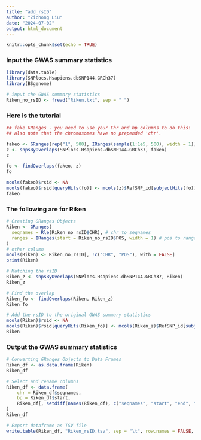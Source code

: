 ```yaml
---
title: "add_rsID"
author: "Zichong Liu"
date: "2024-07-02"
output: html_document
---
```


```r
knitr::opts_chunk$set(echo = TRUE)
```

### Input the GWAS summary statistics

```r
library(data.table)
library(SNPlocs.Hsapiens.dbSNP144.GRCh37)
library(BSgenome)
```

```r
# input the GWAS summary statistics
Riken_no_rsID <- fread("Riken.txt", sep = " ")

```

### Here is the tutorial

```r
## fake GRanges - you need to use your Chr and bp columns to do this!
## also note that the chromosomes have no prepended 'chr'.

fakeo <- GRanges(rep("1", 500), IRanges(sample(1:1e5, 500), width = 1))
z <- snpsByOverlaps(SNPlocs.Hsapiens.dbSNP144.GRCh37, fakeo)
z
```

```r
fo <- findOverlaps(fakeo, z)
fo
```

```r
mcols(fakeo)$rsid <- NA
mcols(fakeo)$rsid[queryHits(fo)] <- mcols(z)$RefSNP_id[subjectHits(fo)]
fakeo
```

### The following are for Riken

```r
# Creating GRanges Objects
Riken <- GRanges(
  seqnames = Rle(Riken_no_rsID$CHR), # chr to seqnames
  ranges = IRanges(start = Riken_no_rsID$POS, width = 1) # pos to ranges
)
# other column
mcols(Riken) <- Riken_no_rsID[, !c("CHR", "POS"), with = FALSE]
print(Riken)
```

```r
# Matching the rsID
Riken_z <- snpsByOverlaps(SNPlocs.Hsapiens.dbSNP144.GRCh37, Riken)
Riken_z
```

```r
# Find the overlap
Riken_fo <- findOverlaps(Riken, Riken_z)
Riken_fo
```

```r
# Add the rsID to the original GWAS summary statistics
mcols(Riken)$rsid <- NA
mcols(Riken)$rsid[queryHits(Riken_fo)] <- mcols(Riken_z)$RefSNP_id[subjectHits(Riken_fo)]
Riken
```

### Output the GWAS summary statistics

```r
# Converting GRanges Objects to Data Frames
Riken_df <- as.data.frame(Riken)
Riken_df
```

```r
# Select and rename columns
Riken_df <- data.frame(
    chr = Riken_df$seqnames,
    bp = Riken_df$start,
    Riken_df[, setdiff(names(Riken_df), c("seqnames", "start", "end", "width", "strand"))]
)
Riken_df
```

```r
# Export dataframe as TSV file
write.table(Riken_df, "Riken_rsID.tsv", sep = "\t", row.names = FALSE, quote = FALSE)
```
